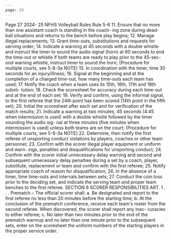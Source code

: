 ```yaml
---
page: 29
---
```


Page 27 2024- 25 NFHS Volleyball Rules Rule 5-6 11. Ensure that no more than one assistant coach is standing in the coach- ing zone during dead-ball situations and returns to the bench before play begins; 12. Manage illegal replacements; 13. Grant time-outs, substitutions and requests for serving order; 14. Indicate a warning at 45 seconds with a double whistle and instruct the timer to sound the audio signal (horn) at 60 seconds to end the time-out or whistle if both teams are ready to play prior to the 45-sec- ond warning whistle, instruct timer to sound the horn; (Procedure for multiple courts, see 5-8-3a NOTE) 15. In coordination with the timer, time 30 seconds for an injury/illness; 16. Signal at the beginning and at the completion of a charged time-out, how many time-outs each team has used; 17. Notify the coach when a team uses its 15th, 16th, 17th and 18th substi- tution; 18. Check the scoresheet for accuracy during each time-out and at the end of each set; 19. Verify and confirm, using the informal signal, to the first referee that the 24th point has been scored (14th point in the fifth set); 20. Initial the scoresheet after each set and for verification of the match results; 21. Indicate a warning at two minutes, 45 seconds (4:45 when intermission is used) with a double whistle followed by the timer sounding the audio sig- nal at three minutes (five minutes when intermission is used) unless both teams are on the court; (Procedure for multiple courts, see 5-8-3a NOTE) 22. Determine, then notify the first referee of unsporting conduct violations by players, coaches or other team personnel; 23. Confirm with the scorer illegal player equipment or uniform and warn- ings, penalties and disqualifications for unsporting conduct; 24. Confirm with the scorer initial unnecessary delay warning and second and subsequent unnecessary delay penalties during a set by a coach, player, substitute, replacement or team and confirm with the first referee; 25. Notify appropriate coach of reason for disqualification; 26. In the absence of a timer, time time-outs and intervals between sets; 27. Conduct the coin toss prior to the deciding set, and indicate the serving team and proper team benches to the first referee. SECTION 6 SCORER RESPONSIBILITIES ART. 1 . . . Prematch – The official scorer shall: a. Be designated and report to the first referee no less than 20 minutes before the starting time; b. At the conclusion of the prematch conference, receive each team's roster from the second referee. When discovered, the scorer shall report any inac- curacies to either referee; c. No later than two minutes prior to the end of the prematch warmup and no later than one minute prior to the subsequent sets, enter on the scoresheet the uniform numbers of the starting players in the proper service order.